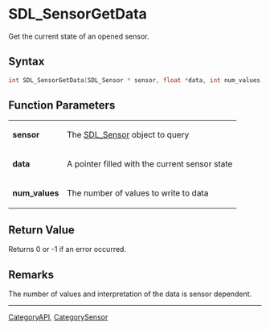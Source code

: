 = SDL_SensorGetData =

Get the current state of an opened sensor.

== Syntax ==

<syntaxhighlight lang='c'>
int SDL_SensorGetData(SDL_Sensor * sensor, float *data, int num_values);
</syntaxhighlight>

== Function Parameters ==

{|
|'''sensor'''
|The [[SDL_Sensor]] object to query
|-
|'''data'''
|A pointer filled with the current sensor state
|-
|'''num_values'''
|The number of values to write to data
|}

== Return Value ==

Returns 0 or -1 if an error occurred.

== Remarks ==

The number of values and interpretation of the data is sensor dependent.

----
[[CategoryAPI]], [[CategorySensor]]


